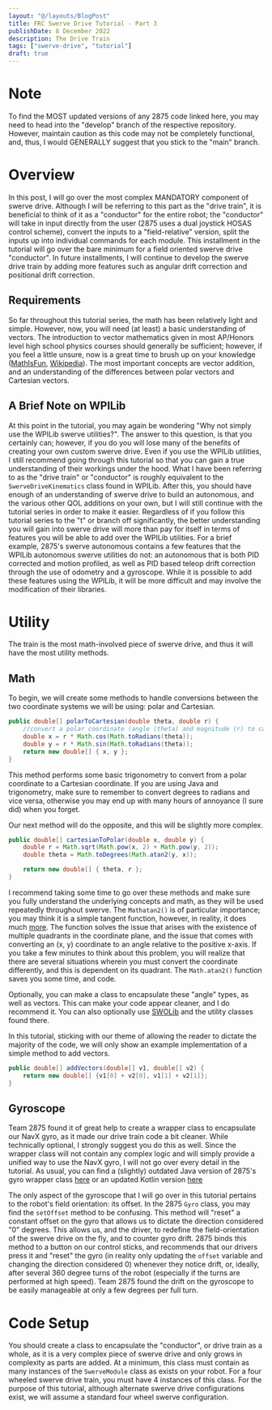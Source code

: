 ```yaml
---
layout: "@/layouts/BlogPost"
title: FRC Swerve Drive Tutorial - Part 3
publishDate: 8 December 2022
description: The Drive Train
tags: ["swerve-drive", "tutorial"]
draft: true
---
```

# Note
To find the MOST updated versions of any 2875 code linked here, you may need to head into the "develop" branch of the respective repository. However, maintain caution as this code may not be completely functional, and, thus, I would GENERALLY suggest that you stick to the "main" branch. 


# Overview
In this post, I will go over the most complex MANDATORY component of swerve drive. Although I will be referring to this part as the "drive train", it is beneficial to think of it as a "conductor" for the entire robot; the "conductor" will take in input directly from the user (2875 uses a dual joystick HOSAS control scheme), convert the inputs to a "field-relative" version, split the inputs up into individual commands for each module. This installment in the tutorial will go over the bare minimum for a field oriented swerve drive "conductor". In future installments, I will continue to develop the swerve drive train by adding more features such as angular drift correction and positional drift correction. 

## Requirements
So far throughout this tutorial series, the math has been relatively light and simple. However, now, you will need (at least) a basic understanding of vectors. The introduction to vector mathematics given in most AP/Honors level high school physics courses should generally be sufficient; however, if you feel a little unsure, now is a great time to brush up on your knowledge ([MathIsFun](https://www.mathsisfun.com/algebra/vectors.html), [Wikipedia](https://en.wikipedia.org/wiki/Vector_(mathematics_and_physics))). The most important concepts are vector addition, and an understanding of the differences between polar vectors and Cartesian vectors.

## A Brief Note on WPILib
At this point in the tutorial, you may again be wondering "Why not simply use the WPILib swerve utilities?". The answer to this question, is that you certainly can; however, if you do you will lose many of the benefits of creating your own custom swerve drive. Even if you use the WPILib utilities, I still recommend going through this tutorial so that you can gain a true understanding of their workings under the hood. What I have been referring to as the "drive train" or "conductor" is roughly equivalent to the `SwerveDriveKinematics` class found in WPILib. After this, you should have enough of an understanding of swerve drive to build an autonomous, and the various other QOL additions on your own, but I will still continue with the tutorial series in order to make it easier. Regardless of if you follow this tutorial series to the "t" or branch off significantly, the better understanding you will gain into swerve drive will more than pay for itself in terms of features you will be able to add over the WPILib utilities. For a brief example, 2875's swerve autonomous contains a few features that the WPILib autonomous swerve utilities do not: an autonomous that is both PID corrected and motion profiled, as well as PID based teleop drift correction through the use of odometry and a gyroscope. While it is possible to add these features using the WPILib, it will be more difficult and may involve the modification of their libraries.

# Utility
The train is the most math-involved piece of swerve drive, and thus it will have the most utility methods. 

## Math
To begin, we will create some methods to handle conversions between the two coordinate systems we will be using: polar and Cartesian.
```java
public double[] polarToCartesian(double theta, double r) {
    //convert a polar coordinate (angle (theta) and magnitude (r) to cartestian (x, y))
    double x = r * Math.cos(Math.toRadians(theta));
    double y = r * Math.sin(Math.toRadians(theta));
    return new double[] { x, y };
}
```
This method performs some basic trigonometry to convert from a polar coordinate to a Cartesian coordinate. If you are using Java and trigonometry, make sure to remember to convert degrees to radians and vice versa, otherwise you may end up with many hours of annoyance (I sure did) when you forget.

Our next method will do the opposite, and this will be slightly more complex.
```java
public double[] cartesianToPolar(double x, double y) {
    double r = Math.sqrt(Math.pow(x, 2) + Math.pow(y, 2));
    double theta = Math.toDegrees(Math.atan2(y, x));

    return new double[] { theta, r };
}
```
I recommend taking some time to go over these methods and make sure you fully understand the underlying concepts and math, as they will be used repeatedly throughout swerve. The `Mathatan2()` is of particular importance; you may think it is a simple tangent function, however, in reality, it does much [more](https://en.wikipedia.org/wiki/Atan2). The function solves the issue that arises with the existence of multiple quadrants in the coordinate plane, and the issue that comes with converting an (x, y) coordinate to an angle relative to the positive x-axis. If you take a few minutes to think about this problem, you will realize that there are several situations wherein you must convert the coordinate differently, and this is dependent on its quadrant. The `Math.atan2()` function saves you some time, and code.

Optionally, you can make a class to encapsulate these "angle" types, as well as vectors. This can make your code appear cleaner, and I do recommend it. You can also optionally use [SWOLib](https://github.com/CshCyberhawks/SwoLib) and the utility classes found there.

In this tutorial, sticking with our theme of allowing the reader to dictate the majority of the code, we will only show an example implementation of a simple method to add vectors.

```java
public double[] addVectors(double[] v1, double[] v2) {
    return new double[] {v1[0] + v2[0], v1[1] + v2[1]};
}
```
## Gyroscope
Team 2875 found it of great help to create a wrapper class to encapsulate our NavX gyro, as it made our drive train code a bit cleaner. While technically optional, I strongly suggest you do this as well. Since the wrapper class will not contain any complex logic and will simply provide a unified way to use the NavX gyro, I will not go over every detail in the tutorial. As usual, you can find a (slightly) outdated Java version of 2875's gyro wrapper class [here](https://github.com/CshCyberhawks/MiniSteve/blob/main/src/main/java/frc/robot/util/Gyro.java) or an updated Kotlin version [here](https://github.com/CshCyberhawks/KotlinMiniSteve/blob/main/src/main/kotlin/frc/robot/util/Gyro.kt)

The only aspect of the gyroscope that I will go over in this tutorial pertains to the robot's field orientation: its offset. In the 2875 `Gyro` class, you may find the `setOffset` method to be confusing. This method will "reset" a constant offset on the gyro that allows us to dictate the direction considered "0" degrees. This allows us, and the driver, to redefine the field-orientation of the swerve drive on the fly, and to counter gyro drift. 2875 binds this method to a button on our control sticks, and recommends that our drivers press it and "reset" the gyro (in reality only updating the `offset` variable and changing the direction considered 0) whenever they notice drift, or, ideally, after several 360 degree turns of the robot (especially if the turns are performed at high speed). Team 2875 found the drift on the gyroscope to be easily manageable at only a few degrees per full turn. 

# Code Setup
You should create a class to encapsulate the "conductor", or drive train as a whole, as it is a very complex piece of swerve drive and only grows in complexity as parts are added. At a minimum, this class must contain as many instances of the `SwerveModule` class as exists on your robot. For a four wheeled swerve drive train, you must have 4 instances of this class. For the purpose of this tutorial, although alternate swerve drive configurations exist, we will assume a standard four wheel swerve configuration.
